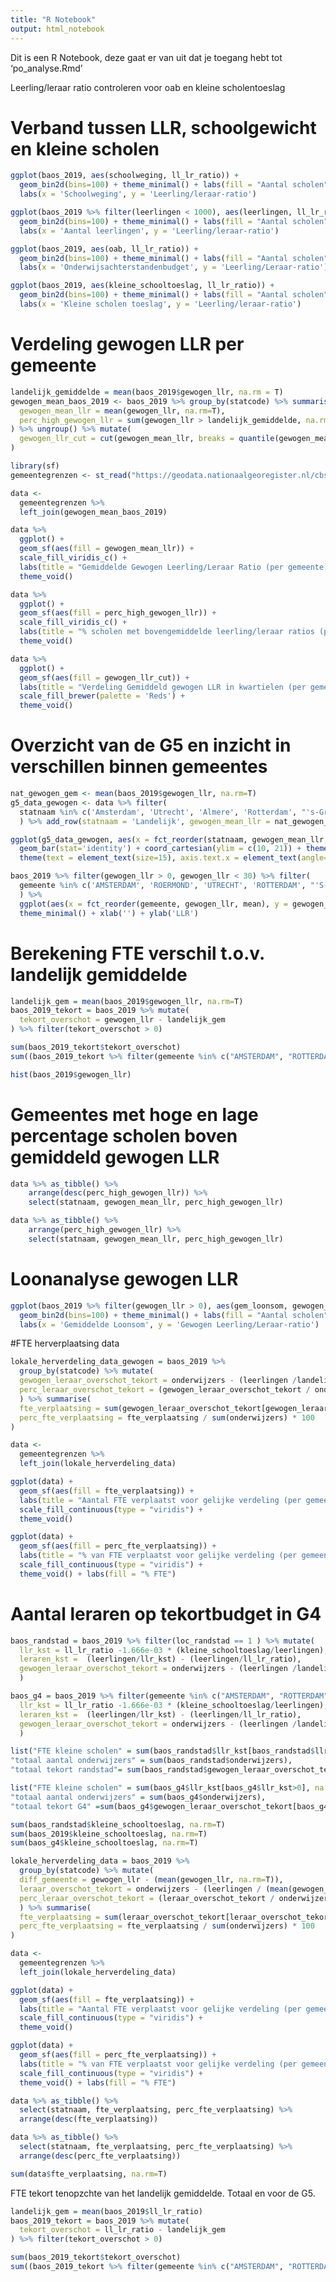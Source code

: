 ```yaml
---
title: "R Notebook"
output: html_notebook
---
```


Dit is een R Notebook,  deze gaat er van uit dat je toegang hebt tot 'po_analyse.Rmd'

Leerling/leraar ratio controleren voor oab en kleine scholentoeslag 

# Verband tussen LLR, schoolgewicht en kleine scholen 
```r
ggplot(baos_2019, aes(schoolweging, ll_lr_ratio)) +
  geom_bin2d(bins=100) + theme_minimal() + labs(fill = "Aantal scholen") +
  labs(x = 'Schoolweging', y = 'Leerling/leraar-ratio')

ggplot(baos_2019 %>% filter(leerlingen < 1000), aes(leerlingen, ll_lr_ratio)) +
  geom_bin2d(bins=100) + theme_minimal() + labs(fill = "Aantal scholen") +
  labs(x = 'Aantal leerlingen', y = 'Leerling/leraar-ratio')

ggplot(baos_2019, aes(oab, ll_lr_ratio)) +
  geom_bin2d(bins=100) + theme_minimal() + labs(fill = "Aantal scholen") +
  labs(x = 'Onderwijsachterstandenbudget', y = 'Leerling/Leraar-ratio')

ggplot(baos_2019, aes(kleine_schooltoeslag, ll_lr_ratio)) +
  geom_bin2d(bins=100) + theme_minimal() + labs(fill = "Aantal scholen") +
  labs(x = 'Kleine scholen toeslag', y = 'Leerling/leraar-ratio')

```

# Verdeling gewogen LLR per gemeente
```r
landelijk_gemiddelde = mean(baos_2019$gewogen_llr, na.rm = T)
gewogen_mean_baos_2019 <- baos_2019 %>% group_by(statcode) %>% summarise(
  gewogen_mean_llr = mean(gewogen_llr, na.rm=T), 
  perc_high_gewogen_llr = sum(gewogen_llr > landelijk_gemiddelde, na.rm = T) / n()
) %>% ungroup() %>% mutate(
  gewogen_llr_cut = cut(gewogen_mean_llr, breaks = quantile(gewogen_mean_llr, na.rm=TRUE))
)

library(sf)
gemeentegrenzen <- st_read("https://geodata.nationaalgeoregister.nl/cbsgebiedsindelingen/wfs?request=GetFeature&service=WFS&version=2.0.0&typeName=cbs_gemeente_2019_gegeneraliseerd&outputFormat=json")

data <-
  gemeentegrenzen %>%
  left_join(gewogen_mean_baos_2019)

data %>%
  ggplot() +
  geom_sf(aes(fill = gewogen_mean_llr)) +
  scale_fill_viridis_c() +
  labs(title = "Gemiddelde Gewogen Leerling/Leraar Ratio (per gemeente)", fill = "") +
  theme_void()

data %>%
  ggplot() +
  geom_sf(aes(fill = perc_high_gewogen_llr)) +
  scale_fill_viridis_c() +
  labs(title = "% scholen met bovengemiddelde leerling/leraar ratios (per gemeente)", fill = "") +
  theme_void()

data %>%
  ggplot() +
  geom_sf(aes(fill = gewogen_llr_cut)) +
  labs(title = "Verdeling Gemiddeld gewogen LLR in kwartielen (per gemeente)", fill = "") +
  scale_fill_brewer(palette = 'Reds') +
  theme_void()

```

# Overzicht van de G5 en inzicht in verschillen binnen gemeentes 
```r
nat_gewogen_gem <- mean(baos_2019$gewogen_llr, na.rm=T)
g5_data_gewogen <- data %>% filter(
  statnaam %in% c('Amsterdam', 'Utrecht', 'Almere', 'Rotterdam', "'s-Gravenhage", "Zwolle", "Roermond")
  ) %>% add_row(statnaam = 'Landelijk', gewogen_mean_llr = nat_gewogen_gem) 

ggplot(g5_data_gewogen, aes(x = fct_reorder(statnaam, gewogen_mean_llr, mean), y = gewogen_mean_llr)) + 
  geom_bar(stat='identity') + coord_cartesian(ylim = c(10, 21)) + theme_minimal() + ylab('Gemiddelde Gewogen LLR') + xlab('') +  
  theme(text = element_text(size=15), axis.text.x = element_text(angle=45, hjust=1))

baos_2019 %>% filter(gewogen_llr > 0, gewogen_llr < 30) %>% filter(
  gemeente %in% c('AMSTERDAM', 'ROERMOND', 'UTRECHT', 'ROTTERDAM', "'S-GRAVENHAGE", 'ALMERE', 'ZWOLLE')
  ) %>% 
  ggplot(aes(x = fct_reorder(gemeente, gewogen_llr, mean), y = gewogen_llr)) + geom_violin(fill='grey80') + 
  theme_minimal() + xlab('') + ylab('LLR')

```
# Berekening FTE verschil t.o.v. landelijk gemiddelde
```r
landelijk_gem = mean(baos_2019$gewogen_llr, na.rm=T)
baos_2019_tekort = baos_2019 %>% mutate(
  tekort_overschot = gewogen_llr - landelijk_gem
) %>% filter(tekort_overschot > 0) 

sum(baos_2019_tekort$tekort_overschot)
sum((baos_2019_tekort %>% filter(gemeente %in% c("AMSTERDAM", "ROTTERDAM", "UTRECHT", "'S-GRAVENHAGE", "ALMERE")))$tekort_overschot)

hist(baos_2019$gewogen_llr)
```
# Gemeentes met hoge en lage percentage scholen boven gemiddeld gewogen LLR
```r
data %>% as_tibble() %>%
    arrange(desc(perc_high_gewogen_llr)) %>%
    select(statnaam, gewogen_mean_llr, perc_high_gewogen_llr)

data %>% as_tibble() %>%
    arrange(perc_high_gewogen_llr) %>%
    select(statnaam, gewogen_mean_llr, perc_high_gewogen_llr)

```


# Loonanalyse gewogen LLR
```r
ggplot(baos_2019 %>% filter(gewogen_llr > 0), aes(gem_loonsom, gewogen_llr)) +
  geom_bin2d(bins=100) + theme_minimal() + labs(fill = "Aantal scholen") +
  labs(x = 'Gemiddelde Loonsom', y = 'Gewogen Leerling/Leraar-ratio')

```

#FTE herverplaatsing data
```r
lokale_herverdeling_data_gewogen = baos_2019 %>%
  group_by(statcode) %>% mutate(
  gewogen_leraar_overschot_tekort = onderwijzers - (leerlingen /landelijk_gem),
  perc_leraar_overschot_tekort = (gewogen_leraar_overschot_tekort / onderwijzers) * 100
  ) %>% summarise(
  fte_verplaatsing = sum(gewogen_leraar_overschot_tekort[gewogen_leraar_overschot_tekort > 0]),
  perc_fte_verplaatsing = fte_verplaatsing / sum(onderwijzers) * 100
)

data <-
  gemeentegrenzen %>%
  left_join(lokale_herverdeling_data)

ggplot(data) +
  geom_sf(aes(fill = fte_verplaatsing)) +
  labs(title = "Aantal FTE verplaatst voor gelijke verdeling (per gemeente)", fill = "") +
  scale_fill_continuous(type = "viridis") +
  theme_void()

ggplot(data) +
  geom_sf(aes(fill = perc_fte_verplaatsing)) +
  labs(title = "% van FTE verplaatst voor gelijke verdeling (per gemeente)", fill = "") +
  scale_fill_continuous(type = "viridis") +
  theme_void() + labs(fill = "% FTE")
```


# Aantal leraren op tekortbudget in G4 
```r
baos_randstad = baos_2019 %>% filter(loc_randstad == 1 ) %>% mutate( 
  llr_kst = ll_lr_ratio -1.666e-03 * (kleine_schooltoeslag/leerlingen),
  leraren_kst =  (leerlingen/llr_kst) - (leerlingen/ll_lr_ratio), 
  gewogen_leraar_overschot_tekort = onderwijzers - (leerlingen /landelijk_gem)
  )

baos_g4 = baos_2019 %>% filter(gemeente %in% c("AMSTERDAM", "ROTTERDAM", "S-GRAVENHAGE", "UTRECHT", "EINDHOVEN", "GRONINGEN", "TILBRUG", "ALMERE", "BREDA", "NIJMEGEN")) %>% mutate( 
  llr_kst = ll_lr_ratio -1.666e-03 * (kleine_schooltoeslag/leerlingen),
  leraren_kst =  (leerlingen/llr_kst) - (leerlingen/ll_lr_ratio), 
  gewogen_leraar_overschot_tekort = onderwijzers - (leerlingen /landelijk_gem)
  )

list("FTE kleine scholen" = sum(baos_randstad$llr_kst[baos_randstad$llr_kst>0], na.rm=T),
"totaal aantal onderwijzers" = sum(baos_randstad$onderwijzers), 
"totaal tekort randstad"= sum(baos_randstad$gewogen_leraar_overschot_tekort[baos_randstad$gewogen_leraar_overschot_tekort >0]))

list("FTE kleine scholen" = sum(baos_g4$llr_kst[baos_g4$llr_kst>0], na.rm=T),
"totaal aantal onderwijzers" = sum(baos_g4$onderwijzers), 
"totaal tekort G4" =sum(baos_g4$gewogen_leraar_overschot_tekort[baos_g4$gewogen_leraar_overschot_tekort >0]))

sum(baos_randstad$kleine_schooltoeslag, na.rm=T)
sum(baos_2019$kleine_schooltoeslag, na.rm=T)
sum(baos_g4$kleine_schooltoeslag, na.rm=T)


```

```r
lokale_herverdeling_data = baos_2019 %>%
  group_by(statcode) %>% mutate(
  diff_gemeente = gewogen_llr - (mean(gewogen_llr, na.rm=T)),
  leraar_overschot_tekort = onderwijzers - (leerlingen / (mean(gewogen_llr, na.rm=T))),
  perc_leraar_overschot_tekort = (leraar_overschot_tekort / onderwijzers) * 100
  ) %>% summarise(
  fte_verplaatsing = sum(leraar_overschot_tekort[leraar_overschot_tekort > 0]),
  perc_fte_verplaatsing = fte_verplaatsing / sum(onderwijzers) * 100 
)

data <-
  gemeentegrenzen %>%
  left_join(lokale_herverdeling_data)

ggplot(data) +
  geom_sf(aes(fill = fte_verplaatsing)) +
  labs(title = "Aantal FTE verplaatst voor gelijke verdeling (per gemeente)", fill = "") +
  scale_fill_continuous(type = "viridis") +
  theme_void()

ggplot(data) +
  geom_sf(aes(fill = perc_fte_verplaatsing)) +
  labs(title = "% van FTE verplaatst voor gelijke verdeling (per gemeente)", fill = "") +
  scale_fill_continuous(type = "viridis") +
  theme_void() + labs(fill = "% FTE")
```
```r
data %>% as_tibble() %>% 
  select(statnaam, fte_verplaatsing, perc_fte_verplaatsing) %>% 
  arrange(desc(fte_verplaatsing))

data %>% as_tibble() %>% 
  select(statnaam, fte_verplaatsing, perc_fte_verplaatsing) %>% 
  arrange(desc(perc_fte_verplaatsing))

sum(data$fte_verplaatsing, na.rm=T)

```


FTE tekort tenopzchte van het landelijk gemiddelde. Totaal en voor de G5. 
```r
landelijk_gem = mean(baos_2019$ll_lr_ratio)
baos_2019_tekort = baos_2019 %>% mutate(
  tekort_overschot = ll_lr_ratio - landelijk_gem
) %>% filter(tekort_overschot > 0) 

sum(baos_2019_tekort$tekort_overschot)
sum((baos_2019_tekort %>% filter(gemeente %in% c("AMSTERDAM", "ROTTERDAM", "UTRECHT", "'S-GRAVENHAGE", "ALMERE")))$tekort_overschot)

```


